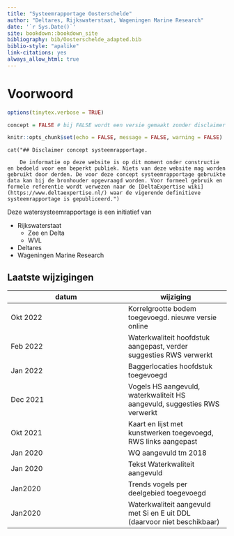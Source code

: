 ```yaml
---
title: "Systeemrapportage Oosterschelde"
author: "Deltares, Rijkswaterstaat, Wageningen Marine Research"
date: '`r Sys.Date()`'
site: bookdown::bookdown_site
bibliography: bib/Oosterschelde_adapted.bib
biblio-style: "apalike"
link-citations: yes
always_allow_html: true
---
```


# Voorwoord

```r
options(tinytex.verbose = TRUE)

concept = FALSE # bij FALSE wordt een versie gemaakt zonder disclaimer

```

```r

knitr::opts_chunk$set(echo = FALSE,	message = FALSE, warning = FALSE)
```


<!-- ```{r logos, fig.height=2, fig.width=3, out.width="33%", include=F} -->

<!-- knitr::include_graphics("www/logo.png") -->
<!-- knitr::include_graphics("www/c07587c0-b789-4345-968e-c25c76e2276e_WUR_logo_1000px_bec3f252_530x156.jpg") -->
<!-- knitr::include_graphics("www/Rijkswaterstaat-logo-e1473888123824-1-300x300.jpg") -->
<!-- ``` -->

```asis

cat("## Disclaimer concept systeemrapportage.  
    
    De informatie op deze website is op dit moment onder constructie en bedoeld voor een beperkt publiek. Niets van deze website mag worden gebruikt door derden. De voor deze concept systeemrapportage gebruikte data kan bij de bronhouder opgevraagd worden. Voor formeel gebruik en formele referentie wordt verwezen naar de [DeltaExpertise wiki](https://www.deltaexpertise.nl/) waar de vigerende definitieve systeemrapportage is gepubliceerd.")
```


Deze watersysteemrapportage is een initiatief van

* Rijkswaterstaat
    + Zee en Delta
    + WVL
* Deltares
* Wageningen Marine Research


## Laatste wijzigingen

datum  |  wijziging
--------|-------
Okt 2022 | Korrelgrootte bodem toegevoegd. nieuwe versie online
Feb 2022 | Waterkwaliteit hoofdstuk aangepast, verder suggesties RWS verwerkt
Jan 2022 | Baggerlocaties hoofdstuk toegevoegd
Dec 2021 | Vogels HS aangevuld, waterkwaliteit HS aangevuld, suggesties RWS verwerkt
Okt 2021 | Kaart en lijst met kunstwerken toegevoegd, RWS links aangepast
Jan 2020 | WQ aangevuld tm 2018
Jan 2020 | Tekst Waterkwaliteit aangevuld
Jan2020 | Trends vogels per deelgebied toegevoegd
Jan2020 | Waterkwaliteit aangevuld met Si en E uit DDL (daarvoor niet beschikbaar)
